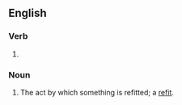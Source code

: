 ==English==

===Verb===
{{head|en|present participle}}

# {{present participle of|refit|lang=en|nocat=1}}

===Noun===
{{en-noun}}

# The act by which something is refitted; a [[refit]].